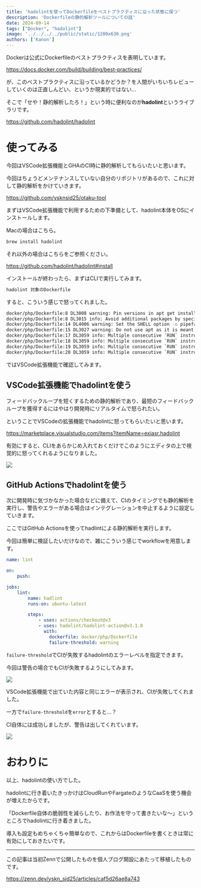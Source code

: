 ```yaml
---
title: 'hadolintを使ってDockerfileをベストプラクティスに沿った状態に保つ'
description: 'Dockerfileの静的解析ツールについての話'
date: 2024-09-14
tags: ["Docker", "hadolint"]
image: '../../../../public/static/1200x630.png'
authors: ['Kanon']
---
```


Dockerは公式にDockerfileのベストプラクティスを表明しています。

https://docs.docker.com/build/building/best-practices/

が、このベストプラクティスに沿っているかどうか？を人間がいちいちレビューしていくのは正直しんどい、というか現実的ではない…

そこで「せや！静的解析したろ！」という時に便利なのが**hadolint**というライブラリです。

https://github.com/hadolint/hadolint

# 使ってみる

今回はVSCode拡張機能とGHAのCI時に静的解析してもらいたいと思います。

今回はちょうどメンテナンスしていない自分のリポジトリがあるので、これに対して静的解析をかけていきます。

https://github.com/ysknsid25/otaku-tool

まずはVSCode拡張機能で利用するための下準備として、hadolint本体をOSにインストールします。

Macの場合はこちら。

```bash
brew install hadolint
```

それ以外の場合はこちらをご参照ください。

https://github.com/hadolint/hadolint#install

インストールが終わったら、まずはCLIで実行してみます。

```bash
hadolint 対象のDockerfile
```

すると、こういう感じで怒ってくれました。

```bash
docker/php/Dockerfile:8 DL3008 warning: Pin versions in apt get install. Instead of `apt-get install <package>` use `apt-get install <package>=<version>`
docker/php/Dockerfile:8 DL3015 info: Avoid additional packages by specifying `--no-install-recommends`
docker/php/Dockerfile:14 DL4006 warning: Set the SHELL option -o pipefail before RUN with a pipe in it. If you are using /bin/sh in an alpine image or if your shell is symlinked to busybox then consider explicitly setting your SHELL to /bin/ash, or disable this check
docker/php/Dockerfile:15 DL3027 warning: Do not use apt as it is meant to be a end-user tool, use apt-get or apt-cache instead
docker/php/Dockerfile:17 DL3059 info: Multiple consecutive `RUN` instructions. Consider consolidation.
docker/php/Dockerfile:18 DL3059 info: Multiple consecutive `RUN` instructions. Consider consolidation.
docker/php/Dockerfile:19 DL3059 info: Multiple consecutive `RUN` instructions. Consider consolidation.
docker/php/Dockerfile:20 DL3059 info: Multiple consecutive `RUN` instructions. Consider consolidation.
```

ではVSCode拡張機能で確認してみます。

## VSCode拡張機能でhadolintを使う

フィードバックループを短くするための静的解析であり、最短のフィードバックループを獲得するにはやはり開発時にリアルタイムで怒られたい。

ということでVSCodeの拡張機能でhadolintに怒ってもらいたいと思います。

https://marketplace.visualstudio.com/items?itemName=exiasr.hadolint

有効にすると、CLIをあらかじめ入れておくだけでこのようにエディタの上で視覚的に怒ってくれるようになりました。

![](2025-04-15-20-11-57.png)

## GitHub Actionsでhadolintを使う

次に開発時に気づかなかった場合などに備えて、CIのタイミングでも静的解析を実行し、警告やエラーがある場合はインテグレーションを中止するように設定していきます。

ここではGitHub Actionsを使ってhadlintによる静的解析を実行します。

今回は簡単に検証したいだけなので、雑にこういう感じでworkflowを用意します。

```yml
name: lint

on:
    push:

jobs:
    lint:
        name: hadlint
        runs-on: ubuntu-latest

        steps:
            - uses: actions/checkout@v3
            - uses: hadolint/hadolint-action@v3.1.0
              with:
                dockerfile: docker/php/Dockerfile
                failure-threshold: warning
```

`failure-threshold`でCIが失敗するhadolintのエラーレベルを指定できます。

今回は警告の場合でもCIが失敗するようにしてみます。

![](2025-04-15-20-12-12.png)

VSCode拡張機能で出ていた内容と同じエラーが表示され、CIが失敗してくれました。

一方で`failure-threshold`を`error`とすると…？

CI自体には成功しましたが、警告は出してくれています。

![](2025-04-15-20-12-24.png)

# おわりに

以上、hadolintの使い方でした。

hadolintに行き着いたきっかけはCloudRunやFargateのようなCaaSを使う機会が増えたからです。

「Dockerfile自体の脆弱性を減らしたり、お作法を守って書きたいな〜」というところでhadolintに行き着きました。

導入も設定もめちゃくちゃ簡単なので、これからはDockerfileを書くときは常に有効にしておきたいです。

---

この記事は当初Zennで公開したものを個人ブログ開設にあたって移植したものです。

https://zenn.dev/yskn_sid25/articles/caf5d26ae8a743
